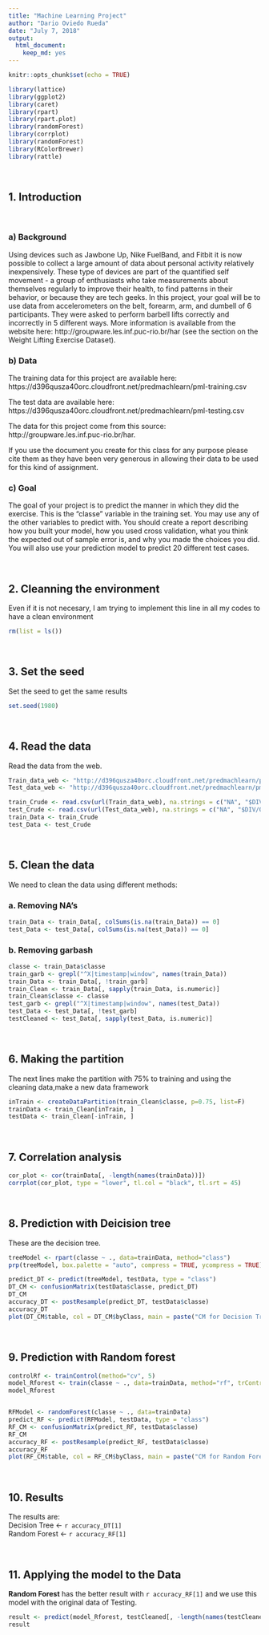 ---
title: "Machine Learning Project"
author: "Dario Oviedo Rueda"
date: "July 7, 2018"
output:  
  html_document: 
    keep_md: yes
---

```{r setup, include=FALSE, warning=FALSE}
knitr::opts_chunk$set(echo = TRUE)
```

```{r warning=FALSE}
library(lattice)
library(ggplot2)
library(caret)
library(rpart)
library(rpart.plot)
library(randomForest)
library(corrplot)
library(randomForest)
library(RColorBrewer)
library(rattle)
```

<br/>

## 1. Introduction
<br/>

### a) Background
Using devices such as Jawbone Up, Nike FuelBand, and Fitbit it is now possible to collect a large amount of data about personal activity relatively inexpensively. These type of devices are part of the quantified self movement - a group of enthusiasts who take measurements about themselves regularly to improve their health, to find patterns in their behavior, or because they are tech geeks. In this project, your goal will be to use data from accelerometers on the belt, forearm, arm, and dumbell of 6 participants. They were asked to perform barbell lifts correctly and incorrectly in 5 different ways. More information is available from the website here: http://groupware.les.inf.puc-rio.br/har (see the section on the Weight Lifting Exercise Dataset).
<br/>

### b) Data
The training data for this project are available here:
https://d396qusza40orc.cloudfront.net/predmachlearn/pml-training.csv

The test data are available here:
https://d396qusza40orc.cloudfront.net/predmachlearn/pml-testing.csv

The data for this project come from this source:
http://groupware.les.inf.puc-rio.br/har. 

If you use the document you create for this class for any purpose please cite them as they have been very generous in allowing their data to be used for this kind of assignment.
<br/>

### c) Goal
The goal of your project is to predict the manner in which they did the exercise. This is the "classe" variable in the training set. You may use any of the other variables to predict with. You should create a report describing how you built your model, how you used cross validation, what you think the expected out of sample error is, and why you made the choices you did. You will also use your prediction model to predict 20 different test cases.

<br/>


## 2. Cleanning the environment

Even if it is not necesary, I am trying to implement this line in all my codes to have a clean environment

```{r rm}
rm(list = ls())
```

<br/>

## 3. Set the seed

Set the seed to get the same results

```{r set.seed}
set.seed(1980)
```

<br/>

## 4. Read the data

Read the data from the web. 

```{r Read data}
Train_data_web <- "http://d396qusza40orc.cloudfront.net/predmachlearn/pml-training.csv"
Test_data_web <- "http://d396qusza40orc.cloudfront.net/predmachlearn/pml-testing.csv"

train_Crude <- read.csv(url(Train_data_web), na.strings = c("NA", "$DIV/0!",""))
test_Crude <- read.csv(url(Test_data_web), na.strings = c("NA", "$DIV/0!",""))
train_Data <- train_Crude
test_Data <- test_Crude
```

<br/>

## 5. Clean the data

We need to clean the data using different methods:

### a. Removing NA's
```{r NA}
train_Data <- train_Data[, colSums(is.na(train_Data)) == 0]
test_Data <- test_Data[, colSums(is.na(test_Data)) == 0]
```

### b. Removing garbash
```{r Garbash}
classe <- train_Data$classe
train_garb <- grepl("^X|timestamp|window", names(train_Data))
train_Data <- train_Data[, !train_garb]
train_Clean <- train_Data[, sapply(train_Data, is.numeric)]
train_Clean$classe <- classe
test_garb <- grepl("^X|timestamp|window", names(test_Data))
test_Data <- test_Data[, !test_garb]
testCleaned <- test_Data[, sapply(test_Data, is.numeric)]
```

<br/>

## 6. Making the partition
The next lines make the partition with 75% to training and using the cleaning data,make a new data framework

```{r Partition}
inTrain <- createDataPartition(train_Clean$classe, p=0.75, list=F)
trainData <- train_Clean[inTrain, ]
testData <- train_Clean[-inTrain, ]
```

<br/>

## 7. Correlation analysis

```{r Cor}
cor_plot <- cor(trainData[, -length(names(trainData))])
corrplot(cor_plot, type = "lower", tl.col = "black", tl.srt = 45)
```

<br/>

## 8. Prediction with Deicision tree
These are the decision tree.

```{r Decision}
treeModel <- rpart(classe ~ ., data=trainData, method="class")
prp(treeModel, box.palette = "auto", compress = TRUE, ycompress = TRUE)

predict_DT <- predict(treeModel, testData, type = "class")
DT_CM <- confusionMatrix(testData$classe, predict_DT)
DT_CM
accuracy_DT <- postResample(predict_DT, testData$classe)
accuracy_DT
plot(DT_CM$table, col = DT_CM$byClass, main = paste("CM for Decision Tree"))
```

<br/>

## 9. Prediction with Random forest

```{r Rforest}
controlRf <- trainControl(method="cv", 5)
model_Rforest <- train(classe ~ ., data=trainData, method="rf", trControl=controlRf, ntree=250)
model_Rforest


RFModel <- randomForest(classe ~ ., data=trainData)
predict_RF <- predict(RFModel, testData, type = "class")
RF_CM <- confusionMatrix(predict_RF, testData$classe)
RF_CM
accuracy_RF <- postResample(predict_RF, testData$classe)
accuracy_RF
plot(RF_CM$table, col = RF_CM$byClass, main = paste("CM for Random Forest"))
```

<br/>

## 10. Results

The results are:   
Decision Tree <- `r accuracy_DT[1]`   
Random Forest <- `r accuracy_RF[1]`

<br/>

## 11. Applying the model to the Data

**Random Forest** has the better result with `r accuracy_RF[1]` and we use this model with the original data of Testing.

```{r Results}
result <- predict(model_Rforest, testCleaned[, -length(names(testCleaned))])
result

```